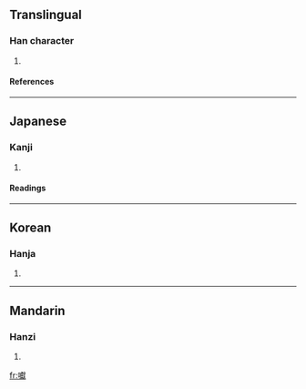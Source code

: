 ==Translingual==
===Han character===
{{Han char|rn=30|rad=口|as=20|sn=23|four=|canj=口卜月大 (RYBK)}}
# {{defn|Han}}
====References====
{{Han ref|kx=0215.250|dkj=04645|dj=0438.290|hdz=10708.140|uh=56D0|ud=22224}}
----
==Japanese==
===Kanji===
{{ja-kanji|grade=|rs=口20}}
# {{defn|Japanese}} 
====Readings====
{{ja-readings|on=[[さつ]] (satsu), [[ざち]] (zachi), [[がつ]] (gatsu), [[がち]] (gachi)|kun=[[こえ]] (koe), [[ただす]] (tadasu)}}
----
==Korean==
===Hanja===
{{ko-hanja|hangeul=잘|rv=jal|mr=chal}}
# {{defn|Korean}}
----
==Mandarin==
===Hanzi===
{{cmn-hanzi|pin=[[zá]] (za2)|wg=tsa<sup>2</sup>}}
# {{defn|Mandarin}}

[[fr:囐]]